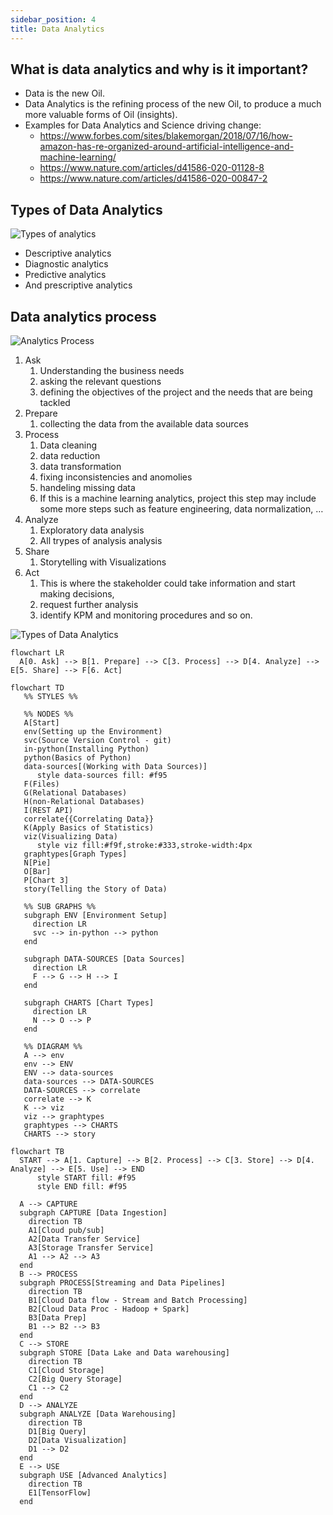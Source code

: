 ```yaml
---
sidebar_position: 4
title: Data Analytics
---
```


## What is data analytics and why is it important?
* Data is the new Oil.
* Data Analytics is the refining process of the new Oil, to produce a much more valuable forms of Oil (insights).
* Examples for Data Analytics and Science driving change:
  * https://www.forbes.com/sites/blakemorgan/2018/07/16/how-amazon-has-re-organized-around-artificial-intelligence-and-machine-learning/
  * https://www.nature.com/articles/d41586-020-01128-8
  * https://www.nature.com/articles/d41586-020-00847-2

## Types of Data Analytics
![Types of analytics](./assets/types.png)
* Descriptive analytics
* Diagnostic analytics
* Predictive analytics
* And prescriptive analytics

## Data analytics process

![Analytics Process](./assets/process.png)

1. Ask
    1. Understanding the business needs
    2. asking the relevant questions
    3. defining the objectives of the project and the needs that are being tackled
2.  Prepare
    1. collecting the data from the available data sources
    <!-- 2. Data, Data, Data, … I can’t make bricks without clay . https://www.youtube.com/watch?v=2UQE5vR1Dc8  -->
3. Process 
    1. Data cleaning 
    2. data reduction
    3. data transformation
    4. fixing inconsistencies and anomolies 
    5. handeling missing data
    6. If this is a machine learning analytics, project this step may include some more steps such as feature engineering, data normalization, … 
4. Analyze
    1. Exploratory data analysis
    2. All trypes of analysis analysis
5. Share
    1. Storytelling with Visualizations
6. Act
    1. This is where the stakeholder could take information and start making decisions, 
    2. request further analysis
    3. identify KPM and monitoring procedures and so on.


![Types of Data Analytics](./assets/types-of-data-analytics.png)


<!-- https://hevodata.com/learn/ultimate-guide-to-data-analytics/

https://www.freecodecamp.org/news/scalable-data-analytics-pipeline/

[GitHub - Open Journalism](https://github.com/collections/open-journalism) -->


```mermaid
flowchart LR
  A[0. Ask] --> B[1. Prepare] --> C[3. Process] --> D[4. Analyze] --> E[5. Share] --> F[6. Act]
```

```mermaid
flowchart TD
   %% STYLES %%

   %% NODES %%
   A[Start]
   env(Setting up the Environment)
   svc(Source Version Control - git)
   in-python(Installing Python)
   python(Basics of Python)
   data-sources[(Working with Data Sources)]
      style data-sources fill: #f95
   F(Files)
   G(Relational Databases)
   H(non-Relational Databases)
   I(REST API)
   correlate{{Correlating Data}}
   K(Apply Basics of Statistics)
   viz(Visualizing Data)
      style viz fill:#f9f,stroke:#333,stroke-width:4px
   graphtypes[Graph Types]
   N[Pie]
   O[Bar]
   P[Chart 3]
   story(Telling the Story of Data)

   %% SUB GRAPHS %%
   subgraph ENV [Environment Setup]
     direction LR
     svc --> in-python --> python
   end

   subgraph DATA-SOURCES [Data Sources]
     direction LR
     F --> G --> H --> I
   end

   subgraph CHARTS [Chart Types]
     direction LR
     N --> O --> P
   end

   %% DIAGRAM %%
   A --> env
   env --> ENV
   ENV --> data-sources
   data-sources --> DATA-SOURCES 
   DATA-SOURCES --> correlate
   correlate --> K
   K --> viz
   viz --> graphtypes
   graphtypes --> CHARTS
   CHARTS --> story

```

```mermaid
flowchart TB
  START --> A[1. Capture] --> B[2. Process] --> C[3. Store] --> D[4. Analyze] --> E[5. Use] --> END
      style START fill: #f95
      style END fill: #f95

  A --> CAPTURE
  subgraph CAPTURE [Data Ingestion]
    direction TB
    A1[Cloud pub/sub]
    A2[Data Transfer Service]
    A3[Storage Transfer Service]
    A1 --> A2 --> A3
  end
  B --> PROCESS
  subgraph PROCESS[Streaming and Data Pipelines]
    direction TB
    B1[Cloud Data flow - Stream and Batch Processing]
    B2[Cloud Data Proc - Hadoop + Spark]
    B3[Data Prep]
    B1 --> B2 --> B3
  end
  C --> STORE
  subgraph STORE [Data Lake and Data warehousing]
    direction TB
    C1[Cloud Storage]
    C2[Big Query Storage]
    C1 --> C2
  end
  D --> ANALYZE
  subgraph ANALYZE [Data Warehousing]
    direction TB
    D1[Big Query]
    D2[Data Visualization]
    D1 --> D2
  end
  E --> USE
  subgraph USE [Advanced Analytics]
    direction TB
    E1[TensorFlow]
  end

```